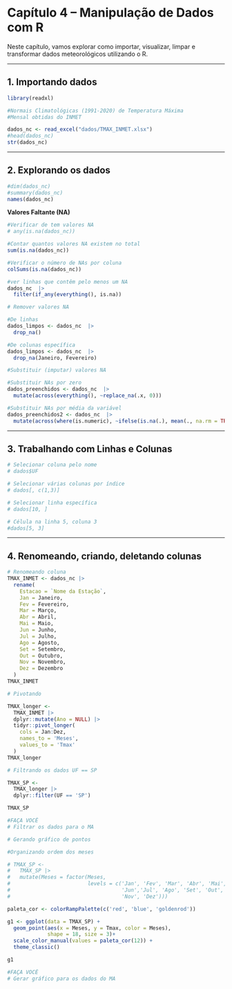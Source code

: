# Capítulo 4 – Manipulação de Dados com R

Neste capítulo, vamos explorar como importar, visualizar, limpar e transformar dados meteorológicos utilizando o R.

------------------------------------------------------------------------

## 1. Importando dados

```r

library(readxl)

#Normais Climatológicas (1991-2020) de Temperatura Máxima
#Mensal obtidas do INMET

dados_nc <- read_excel("dados/TMAX_INMET.xlsx")
#head(dados_nc)
str(dados_nc)

```

------------------------------------------------------------------------

## 2. Explorando os dados

```r

#dim(dados_nc)
#summary(dados_nc)
names(dados_nc)

```

**Valores Faltante (NA)**

```r
#Verificar de tem valores NA
# any(is.na(dados_nc))

#Contar quantos valores NA existem no total
sum(is.na(dados_nc))

#Verificar o número de NAs por coluna
colSums(is.na(dados_nc))

#ver linhas que contêm pelo menos um NA
dados_nc  |> 
  filter(if_any(everything(), is.na))
```

```r
# Remover valores NA

#De linhas
dados_limpos <- dados_nc  |> 
  drop_na()

#De colunas específica
dados_limpos <- dados_nc  |> 
  drop_na(Janeiro, Fevereiro)
```

```r
#Substituir (imputar) valores NA

#Substituir NAs por zero
dados_preenchidos <- dados_nc  |> 
  mutate(across(everything(), ~replace_na(.x, 0)))

#Substituir NAs por média da variável
dados_preenchidos2 <- dados_nc  |> 
  mutate(across(where(is.numeric), ~ifelse(is.na(.), mean(., na.rm = TRUE), .)))
```

------------------------------------------------------------------------

## 3. Trabalhando com Linhas e Colunas

```r

# Selecionar coluna pelo nome
# dados$UF

# Selecionar várias colunas por índice
# dados[, c(1,3)]

# Selecionar linha específica
# dados[10, ]

# Célula na linha 5, coluna 3
#dados[5, 3]

```

------------------------------------------------------------------------

## 4. Renomeando, criando, deletando colunas

```r
# Renomeando coluna
TMAX_INMET <- dados_nc |> 
  rename(
    Estacao = `Nome da Estação`,
    Jan = Janeiro,
    Fev = Fevereiro,
    Mar = Março,
    Abr = Abril,
    Mai = Maio,
    Jun = Junho,
    Jul = Julho,
    Ago = Agosto,
    Set = Setembro,
    Out = Outubro,
    Nov = Novembro,
    Dez = Dezembro
  )
TMAX_INMET
```

```r
# Pivotando 

TMAX_longer <- 
  TMAX_INMET |> 
  dplyr::mutate(Ano = NULL) |> 
  tidyr::pivot_longer(
    cols = Jan:Dez,      
    names_to = 'Meses',  
    values_to = 'Tmax'
  )
TMAX_longer
```

```r

# Filtrando os dados UF == SP 

TMAX_SP <- 
  TMAX_longer |> 
  dplyr::filter(UF == 'SP')

TMAX_SP
```

```r
#FAÇA VOCÊ
# Filtrar os dados para o MA


```

```r
# Gerando gráfico de pontos 

#Organizando ordem dos meses

# TMAX_SP <- 
#   TMAX_SP |> 
#   mutate(Meses = factor(Meses, 
#                         levels = c('Jan', 'Fev', 'Mar', 'Abr', 'Mai',
#                                    'Jun','Jul', 'Ago', 'Set', 'Out', 
#                                    'Nov', 'Dez')))

```

```r
paleta_cor <- colorRampPalette(c('red', 'blue', 'goldenrod'))

g1 <- ggplot(data = TMAX_SP) +
  geom_point(aes(x = Meses, y = Tmax, color = Meses),
             shape = 18, size = 3)+
  scale_color_manual(values = paleta_cor(12)) +
  theme_classic()

g1
```

```r
#FAÇA VOCÊ
# Gerar gráfico para os dados do MA


```
